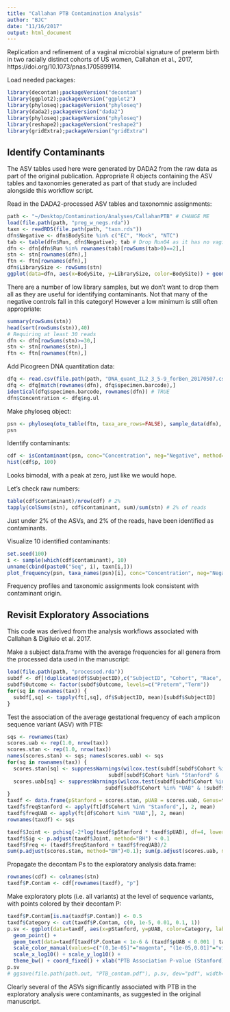 ```yaml
---
title: "Callahan PTB Contamination Analysis"
author: "BJC"
date: "11/16/2017"
output: html_document
---
```


Replication and refinement of a vaginal microbial signature of preterm birth in two racially distinct cohorts of US women, Callahan et al., 2017, https://doi.org/10.1073/pnas.1705899114.

Load needed packages:
```r
library(decontam);packageVersion("decontam")
library(ggplot2);packageVersion("ggplot2")
library(phyloseq);packageVersion("phyloseq")
library(dada2);packageVersion("dada2")
library(phyloseq);packageVersion("phyloseq")
library(reshape2);packageVersion("reshape2")
library(gridExtra);packageVersion("gridExtra")
```

## Identify Contaminants

The ASV tables used here were generated by DADA2 from the raw data as part of the original publication. Appropriate R objects containing the ASV tables and taxonomies generated as part of that study are included alongside this workflow script.

Read in the DADA2-processed ASV tables and taxonomnic assignments:
```r
path <- "~/Desktop/Contamination/Analyses/CallahanPTB" # CHANGE ME
load(file.path(path, "preg_w_negs.rda"))
taxn <- readRDS(file.path(path, "taxn.rds"))
dfn$Negative <- dfn$BodySite %in% c("EC", "Mock", "NTC")
tab <- table(dfn$Run, dfn$Negative); tab # Drop Run04 as it has no vaginal samples
dfn <- dfn[dfn$Run %in% rownames(tab)[rowSums(tab>0)==2],]
stn <- stn[rownames(dfn),]
ftn <- ftn[rownames(dfn),]
dfn$LibrarySize <- rowSums(stn)
ggplot(data=dfn, aes(x=BodySite, y=LibrarySize, color=BodySite)) + geom_jitter()
```

There are a number of low library samples, but we don't want to drop them all as they are useful for identifying contaminants. Not that many of the negative controls fall in this category! However a low minimum is still often appropriate:
```r
summary(rowSums(stn))
head(sort(rowSums(stn)),40)
# Requiring at least 30 reads
dfn <- dfn[rowSums(stn)>=30,]
stn <- stn[rownames(stn),]
ftn <- ftn[rownames(ftn),]
```

Add Picogreen DNA quantitation data:
```r
dfq <- read.csv(file.path(path, "DNA_quant_IL2_3_5-9_forBen_20170507.csv"), header=TRUE, stringsAsFactors = FALSE)
dfq <- dfq[match(rownames(dfn), dfq$specimen.barcode),]
identical(dfq$specimen.barcode, rownames(dfn)) # TRUE
dfn$Concentration <- dfq$ng.ul
```

Make phyloseq object:
```r
psn <- phyloseq(otu_table(ftn, taxa_are_rows=FALSE), sample_data(dfn), tax_table(taxn))
psn
```

Identify contaminants:
```r
cdf <- isContaminant(psn, conc="Concentration", neg="Negative", method="combined", threshold=0.1, batch="Run", batch.combine="fisher")
hist(cdf$p, 100)
```

Looks bimodal, with a peak at zero, just like we would hope.

Let's check raw numbers:
```r
table(cdf$contaminant)/nrow(cdf) # 2%
tapply(colSums(stn), cdf$contaminant, sum)/sum(stn) # 2% of reads
```

Just under 2% of the ASVs, and 2% of the reads, have been identified as contaminants.

Visualize 10 identified contaminants:
```r
set.seed(100)
i <- sample(which(cdf$contaminant), 10)
unname(cbind(paste0("Seq", i), taxn[i,]))
plot_frequency(psn, taxa_names(psn)[i], conc="Concentration", neg="Negative")
```

Frequency profiles and taxonomic assignments look consistent with contaminant origin.

## Revisit Exploratory Associations

This code was derived from the analysis workflows associated with Callahan & Digiluio et al. 2017.

Make a subject data.frame with the average frequencies for all genera from the processed data used in the manuscript:
```r
load(file.path(path, "processed.rda"))
subdf <- df[!duplicated(df$SubjectID),c("SubjectID", "Cohort", "Race", "preterm", "Outcome")]
subdf$Outcome <- factor(subdf$Outcome, levels=c("Preterm","Term"))
for(sq in rownames(tax)) {
  subdf[,sq] <- tapply(ft[,sq], df$SubjectID, mean)[subdf$SubjectID]
}
```

Test the association of the average gestational frequency of each amplicon sequence variant (ASV) with PTB:
```r
sqs <- rownames(tax)
scores.uab <- rep(1.0, nrow(tax))
scores.stan <- rep(1.0, nrow(tax))
names(scores.stan) <- sqs; names(scores.uab) <- sqs
for(sq in rownames(tax)) {
  scores.stan[sq] <- suppressWarnings(wilcox.test(subdf[subdf$Cohort %in% "Stanford" & subdf$preterm, sq],
                                 subdf[subdf$Cohort %in% "Stanford" & !subdf$preterm, sq], alternative="greater")$p.value)
  scores.uab[sq] <- suppressWarnings(wilcox.test(subdf[subdf$Cohort %in% "UAB" & subdf$preterm, sq],
                                subdf[subdf$Cohort %in% "UAB" & !subdf$preterm, sq], alternative="greater")$p.value)
}
taxdf <- data.frame(pStanford = scores.stan, pUAB = scores.uab, Genus=tax[, "Genus"])
taxdf$freqStanford <- apply(ft[df$Cohort %in% "Stanford",], 2, mean)
taxdf$freqUAB <- apply(ft[df$Cohort %in% "UAB",], 2, mean)
rownames(taxdf) <- sqs

taxdf$Joint <- pchisq(-2*log(taxdf$pStanford * taxdf$pUAB), df=4, lower.tail=FALSE)
taxdf$Sig <- p.adjust(taxdf$Joint, method="BH") < 0.1
taxdf$Freq <- (taxdf$freqStanford + taxdf$freqUAB)/2
sum(p.adjust(scores.stan, method="BH")<0.1); sum(p.adjust(scores.uab, method="BH")<0.1)
```

Propagate the decontam Ps to the exploratory analysis data.frame:
```r
rownames(cdf) <- colnames(stn)
taxdf$P.Contam <- cdf[rownames(taxdf), "p"]
```

Make exploratory plots (i.e. all variants) at the level of sequence variants, with points colored by their decontam P:
```r
taxdf$P.Contam[is.na(taxdf$P.Contam)] <- 0.5
taxdf$Category <- cut(taxdf$P.Contam, c(0, 1e-5, 0.01, 0.1, 1))
p.sv <- ggplot(data=taxdf, aes(x=pStanford, y=pUAB, color=Category, label=Genus)) + 
  geom_point() + 
  geom_text(data=taxdf[taxdf$P.Contam < 1e-6 & (taxdf$pUAB < 0.001 | taxdf$pStanford < 0.001),], color="magenta", vjust=-0.7) +
  scale_color_manual(values=c("(0,1e-05]"="magenta", "(1e-05,0.01]"="violetred2", "(0.01,0.1]"="grey", "(0.1,1]"="black"), name="decontam P") +
  scale_x_log10() + scale_y_log10() +
  theme_bw() + coord_fixed() + xlab("PTB Association P-value (Stanford)") + ylab("PTB Association P-value (UAB)")
p.sv
# ggsave(file.path(path.out, "PTB_contam.pdf"), p.sv, dev="pdf", width=6, height=4, units="in", useDingbats=FALSE)
```

Clearly several of the ASVs significantly associated with PTB in the exploratory analysis were contaminants, as suggested in the original manuscript.

